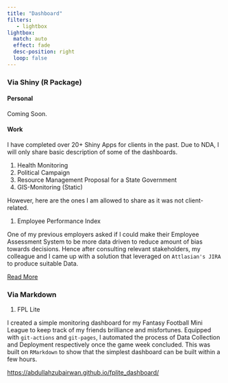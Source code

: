 ```yaml
---
title: "Dashboard"
filters:
   - lightbox
lightbox: 
  match: auto
  effect: fade
  desc-position: right
  loop: false
---
```


### Via Shiny (R Package)

#### Personal

Coming Soon.

#### Work

I have completed over 20+ Shiny Apps for clients in the past. Due to NDA, I will only share basic description of some of the dashboards.

1.  Health Monitoring
2.  Political Campaign
3.  Resource Management Proposal for a State Government
4.  GIS-Monitoring (Static)

However, here are the ones I am allowed to share as it was not client-related.

1.  Employee Performance Index

One of my previous employers asked if I could make their Employee Assessment System to be more data driven to reduce amount of bias towards decisions. Hence after consulting relevant stakeholders, my colleague and I came up with a solution that leveraged on `Attlasian's JIRA` to produce suitable Data.

[Read More](/ext_page/dashboard_emd.qmd)

### Via Markdown

1.  FPL Lite

I created a simple monitoring dashboard for my Fantasy Football Mini League to keep track of my friends brilliance and misfortunes. Equipped with `git-actions` and `git-pages`, I automated the process of Data Collection and Deployment respectively once the game week concluded. This was built on `RMarkdown` to show that the simplest dashboard can be built within a few hours.

<https://abdullahzubairwan.github.io/fplite_dashboard/>
